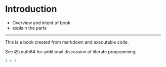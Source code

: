 # Introduction

* Overview and intent of book
* explain the parts

---

This is a book created from markdown and executable code.

See @knuth84 for additional discussion of literate programming.

```r
1 + 1
```

